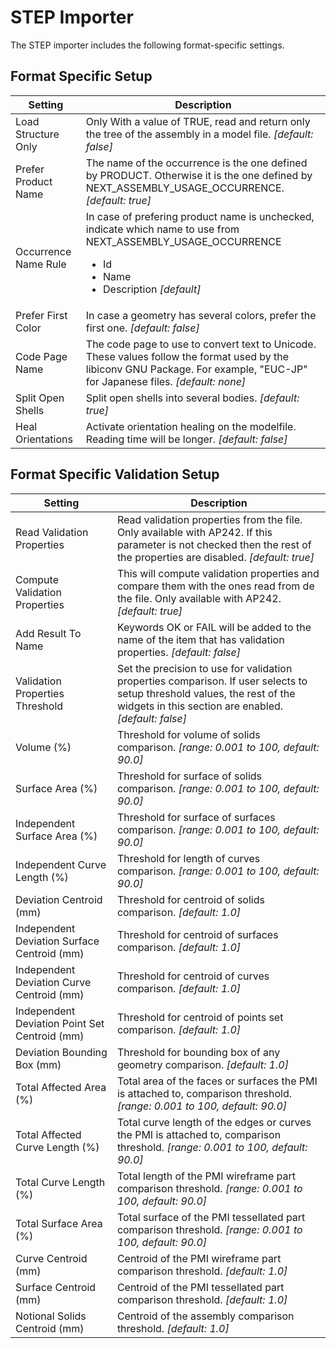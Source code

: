 # STEP Importer

The STEP importer includes the following format-specific settings.

## Format Specific Setup

| Setting              | Description                                                                                         |
|----------------------|-----------------------------------------------------------------------------------------------------|
| Load Structure Only  | Only	With a value of TRUE, read and return only the tree of the assembly in a model file. *[default: false]* |
| Prefer Product Name  | The name of the occurrence is the one defined by PRODUCT. Otherwise it is the one defined by NEXT_ASSEMBLY_USAGE_OCCURRENCE. *[default: true]* |
| Occurrence Name Rule | In case of prefering product name is unchecked, indicate which name to use from NEXT_ASSEMBLY_USAGE_OCCURRENCE <ul><li>Id</li><li>Name</li><li>Description *[default]*</li></ul> |
| Prefer First Color   | In case a geometry has several colors, prefer the first one. *[default: false]* |
| Code Page Name       | The code page to use to convert text to Unicode. These values follow the format used by the libiconv GNU Package. For example, "EUC-JP" for Japanese files. *[default: none]* |
| Split Open Shells    | Split open shells into several bodies. *[default: true]* |
| Heal Orientations    | Activate orientation healing on the modelfile. Reading time will be longer. *[default: false]* |

## Format Specific Validation Setup

| Setting                                       | Description                                                           |
|-----------------------------------------------|-----------------------------------------------------------------------|
| Read Validation Properties                    | Read validation properties from the file. Only available with AP242. If this parameter is not checked then the rest of the properties are disabled. *[default: true]* |
| Compute Validation Properties                 | This will compute validation properties and compare them with the ones read from de the file. Only available with AP242. *[default: true]* |
| Add Result To Name                            | Keywords OK or FAIL will be added to the name of the item that has validation properties. *[default: false]* |
| Validation Properties Threshold               | Set the precision to use for validation properties comparison. If user selects to setup threshold values, the rest of the widgets in this section are enabled. *[default: false]* |
| Volume (%)                                    | Threshold for volume of solids comparison. *[range: 0.001 to 100, default: 90.0]* |
| Surface Area (%)                              | Threshold for surface of solids comparison. *[range: 0.001 to 100, default: 90.0]* |
| Independent Surface Area (%)                  | Threshold for surface of surfaces comparison. *[range: 0.001 to 100, default: 90.0]* |
| Independent Curve Length (%)                  | Threshold for length of curves comparison. *[range: 0.001 to 100, default: 90.0]* |
| Deviation Centroid (mm)                       | Threshold for centroid of solids comparison. *[default: 1.0]* |
| Independent Deviation Surface Centroid (mm)   | Threshold for centroid of surfaces comparison. *[default: 1.0]* |
| Independent Deviation Curve Centroid (mm)     | Threshold for centroid of curves comparison. *[default: 1.0]* |
| Independent Deviation Point Set Centroid (mm) | Threshold for centroid of points set comparison. *[default: 1.0]* |
| Deviation Bounding Box (mm)                   | Threshold for bounding box of any geometry comparison. *[default: 1.0]* |
| Total Affected Area (%)                       | Total area of the faces or surfaces the PMI is attached to, comparison threshold. *[range: 0.001 to 100, default: 90.0]* |
| Total Affected Curve Length (%)               | Total curve length of the edges or curves the PMI is attached to, comparison threshold. *[range: 0.001 to 100, default: 90.0]* |
| Total Curve Length (%)                        | Total length of the PMI wireframe part comparison threshold. *[range: 0.001 to 100, default: 90.0]* |
| Total Surface Area (%)                        | Total surface of the PMI tessellated part comparison threshold. *[range: 0.001 to 100, default: 90.0]* |
| Curve Centroid (mm)                           | Centroid of the PMI wireframe part comparison threshold. *[default: 1.0]* |
| Surface Centroid (mm)                         | Centroid of the PMI tessellated part comparison threshold. *[default: 1.0]* |
| Notional Solids Centroid (mm)                 | Centroid of the assembly comparison threshold. *[default: 1.0]* |
